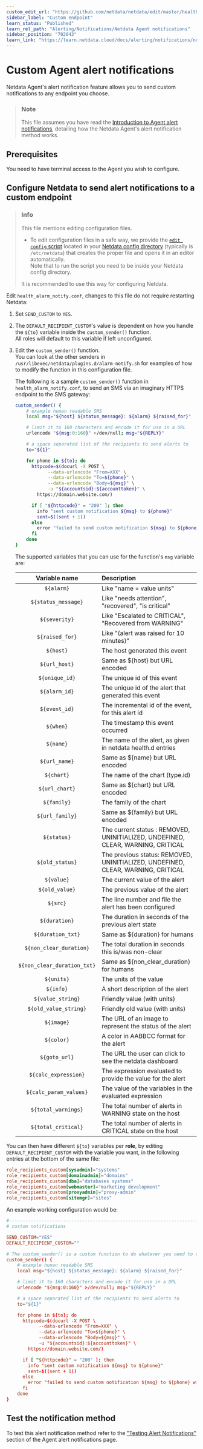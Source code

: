 ```yaml
---
custom_edit_url: "https://github.com/netdata/netdata/edit/master/health/notifications/custom/README.md"
sidebar_label: "Custom endpoint"
learn_status: "Published"
learn_rel_path: "Alerting/Notifications/Netdata Agent notifications"
sidebar_position: "702043"
learn_link: "https://learn.netdata.cloud/docs/alerting/notifications/netdata-agent-notifications/custom-endpoint"
---
```

# Custom Agent alert notifications

Netdata Agent's alert notification feature allows you to send custom notifications to any endpoint you choose.

> ### Note
>
> This file assumes you have read the [Introduction to Agent alert notifications](/docs/alerting/notifications/netdata-agent-notifications), detailing how the Netdata Agent's alert notification method works.

## Prerequisites

You need to have terminal access to the Agent you wish to configure.

## Configure Netdata to send alert notifications to a custom endpoint

> ### Info
>
> This file mentions editing configuration files.  
>
> - To edit configuration files in a safe way, we provide the [`edit config` script](/docs/configuring/configuration#use-edit-config-to-edit-configuration-files) located in your [Netdata config directory](/docs/configuring/configuration#the-netdata-config-directory) (typically is `/etc/netdata`) that creates the proper file and opens it in an editor automatically.  
> Note that to run the script you need to be inside your Netdata config directory.
>
> It is recommended to use this way for configuring Netdata.

Edit `health_alarm_notify.conf`, changes to this file do not require restarting Netdata:

1. Set `SEND_CUSTOM` to `YES`.
2. The `DEFAULT_RECIPIENT_CUSTOM`'s value is dependent on how you handle the `${to}` variable inside the `custom_sender()` function.  
   All roles will default to this variable if left unconfigured.
3. Edit the `custom_sender()` function.  
   You can look at the other senders in `/usr/libexec/netdata/plugins.d/alarm-notify.sh` for examples of how to modify the function in this configuration file.

    The following is a sample `custom_sender()` function in `health_alarm_notify.conf`, to send an SMS via an imaginary HTTPS endpoint to the SMS gateway:

    ```sh
    custom_sender() {
        # example human readable SMS
        local msg="${host} ${status_message}: ${alarm} ${raised_for}"

        # limit it to 160 characters and encode it for use in a URL
        urlencode "${msg:0:160}" >/dev/null; msg="${REPLY}"

        # a space separated list of the recipients to send alerts to
        to="${1}"

        for phone in ${to}; do
          httpcode=$(docurl -X POST \
                --data-urlencode "From=XXX" \
                --data-urlencode "To=${phone}" \
                --data-urlencode "Body=${msg}" \
                -u "${accountsid}:${accounttoken}" \
            https://domain.website.com/)

          if [ "${httpcode}" = "200" ]; then
            info "sent custom notification ${msg} to ${phone}"
            sent=$((sent + 1))
          else
            error "failed to send custom notification ${msg} to ${phone} with HTTP error code ${httpcode}."
          fi
        done
    }
    ```

    The supported variables that you can use for the function's `msg` variable are:

    | Variable name               | Description                                                                      |
    |:---------------------------:|:---------------------------------------------------------------------------------|
    | `${alarm}`                  | Like "name = value units"                                                        |
    | `${status_message}`         | Like "needs attention", "recovered", "is critical"                               |
    | `${severity}`               | Like "Escalated to CRITICAL", "Recovered from WARNING"                           |
    | `${raised_for}`             | Like "(alert was raised for 10 minutes)"                                         |
    | `${host}`                   | The host generated this event                                                    |
    | `${url_host}`               | Same as ${host} but URL encoded                                                  |
    | `${unique_id}`              | The unique id of this event                                                      |
    | `${alarm_id}`               | The unique id of the alert that generated this event                             |
    | `${event_id}`               | The incremental id of the event, for this alert id                               |
    | `${when}`                   | The timestamp this event occurred                                                |
    | `${name}`                   | The name of the alert, as given in netdata health.d entries                      |
    | `${url_name}`               | Same as ${name} but URL encoded                                                  |
    | `${chart}`                  | The name of the chart (type.id)                                                  |
    | `${url_chart}`              | Same as ${chart} but URL encoded                                                 |
    | `${family}`                 | The family of the chart                                                          |
    | `${url_family}`             | Same as ${family} but URL encoded                                                |
    | `${status}`                 | The current status : REMOVED, UNINITIALIZED, UNDEFINED, CLEAR, WARNING, CRITICAL |
    | `${old_status}`             | The previous status: REMOVED, UNINITIALIZED, UNDEFINED, CLEAR, WARNING, CRITICAL |
    | `${value}`                  | The current value of the alert                                                   |
    | `${old_value}`              | The previous value of the alert                                                  |
    | `${src}`                    | The line number and file the alert has been configured                           |
    | `${duration}`               | The duration in seconds of the previous alert state                              |
    | `${duration_txt}`           | Same as ${duration} for humans                                                   |
    | `${non_clear_duration}`     | The total duration in seconds this is/was non-clear                              |
    | `${non_clear_duration_txt}` | Same as ${non_clear_duration} for humans                                         |
    | `${units}`                  | The units of the value                                                           |
    | `${info}`                   | A short description of the alert                                                 |
    | `${value_string}`           | Friendly value (with units)                                                      |
    | `${old_value_string}`       | Friendly old value (with units)                                                  |
    | `${image}`                  | The URL of an image to represent the status of the alert                         |
    | `${color}`                  | A color in  AABBCC format for the alert                                          |
    | `${goto_url}`               | The URL the user can click to see the netdata dashboard                          |
    | `${calc_expression}`        | The expression evaluated to provide the value for the alert                      |
    | `${calc_param_values}`      | The value of the variables in the evaluated expression                           |
    | `${total_warnings}`         | The total number of alerts in WARNING state on the host                          |
    | `${total_critical}`         | The total number of alerts in CRITICAL state on the host                         |

You can then have different `${to}` variables per **role**, by editing `DEFAULT_RECIPIENT_CUSTOM` with the variable you want, in the following entries at the bottom of the same file:

```conf
role_recipients_custom[sysadmin]="systems"
role_recipients_custom[domainadmin]="domains"
role_recipients_custom[dba]="databases systems"
role_recipients_custom[webmaster]="marketing development"
role_recipients_custom[proxyadmin]="proxy-admin"
role_recipients_custom[sitemgr]="sites"
```

An example working configuration would be:

```conf
#------------------------------------------------------------------------------
# custom notifications

SEND_CUSTOM="YES"
DEFAULT_RECIPIENT_CUSTOM=""

# The custom_sender() is a custom function to do whatever you need to do
custom_sender() {
    # example human readable SMS
    local msg="${host} ${status_message}: ${alarm} ${raised_for}"

    # limit it to 160 characters and encode it for use in a URL
    urlencode "${msg:0:160}" >/dev/null; msg="${REPLY}"

    # a space separated list of the recipients to send alerts to
    to="${1}"

    for phone in ${to}; do
      httpcode=$(docurl -X POST \
            --data-urlencode "From=XXX" \
            --data-urlencode "To=${phone}" \
            --data-urlencode "Body=${msg}" \
            -u "${accountsid}:${accounttoken}" \
        https://domain.website.com/)

      if [ "${httpcode}" = "200" ]; then
        info "sent custom notification ${msg} to ${phone}"
        sent=$((sent + 1))
      else
        error "failed to send custom notification ${msg} to ${phone} with HTTP error code ${httpcode}."
      fi
    done
}
```

## Test the notification method

To test this alert notification method refer to the ["Testing Alert Notifications"](/docs/alerting/notifications/netdata-agent-notifications#testing-alert-notifications) section of the Agent alert notifications page.
